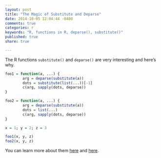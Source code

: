 ```yaml
---
layout: post
title: "The Magic of Substitute and Deparse"
date: 2014-10-05 12:04:44 -0400
comments: true
categories: r
keywords: "R, functions in R, deparse(), substitute()"
published: true
share: true

---
```


The R functions `substitute()` and `deparse()` are very interesting and here's why.

```r
foo1 = function(a, ...) {
        arg = deparse(substitute(a))
        dots = substitute(list(...))[-1]
        c(arg, sapply(dots, deparse))
}

foo2 = function(a, ...) {
        arg = deparse(substitute(a))
        dots = list(...)
        c(arg, sapply(dots, deparse))
}

x = 1; y = 2; z = 3

foo1(x, y, z)
foo2(x, y, z)
```

You can learn more about them [here](http://stackoverflow.com/questions/5754367/using-substitute-to-get-argument-name-with) and [here](http://stackoverflow.com/questions/3057341/how-to-use-rs-ellipsis-feature-when-writing-your-own-function).